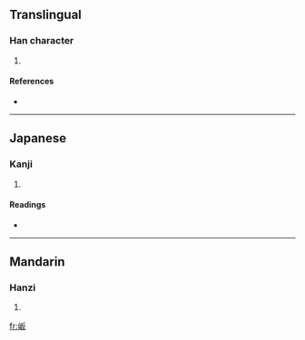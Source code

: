 ==Translingual==

===Han character===
{{Han char|rn=46|rad=山|as=04|sn=7|four=|canj=山竹水 (UHE)}}

# {{defn|Han|sort=山04}}

====References====
* {{Han ref|kx=0308.040|dkj=07914|dj=0607.270|hdz=10763.170|uh=5C85|ud=23685}}

----

==Japanese==

===Kanji===
{{ja-kanji|grade=|rs=山04}}

# {{defn|Japanese}}

====Readings====
* {{ja-readings|on=[[はん]] (han)|kun=}}

----

==Mandarin==

===Hanzi===
{{cmn-hanzi|pin=[[bǎn]] ([[ban3]])|wg=pan<sup>3</sup>}}

# {{defn|Mandarin}}

[[fr:岅]]
